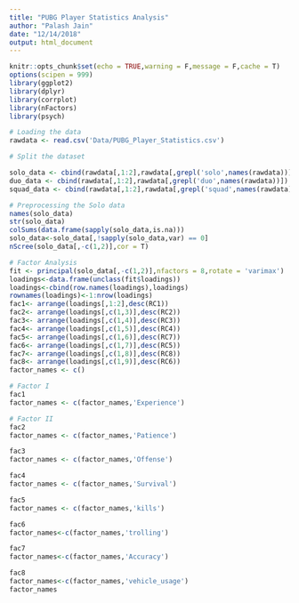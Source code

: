 ```yaml
---
title: "PUBG Player Statistics Analysis"
author: "Palash Jain"
date: "12/14/2018"
output: html_document
---
```


```r
knitr::opts_chunk$set(echo = TRUE,warning = F,message = F,cache = T)
options(scipen = 999)
library(ggplot2)
library(dplyr)
library(corrplot)
library(nFactors)
library(psych)
```

```R

# Loading the data
rawdata <- read.csv('Data/PUBG_Player_Statistics.csv')

# Split the dataset

solo_data <- cbind(rawdata[,1:2],rawdata[,grepl('solo',names(rawdata))])
duo_data <- cbind(rawdata[,1:2],rawdata[,grepl('duo',names(rawdata))])
squad_data <- cbind(rawdata[,1:2],rawdata[,grepl('squad',names(rawdata))])
```

```R
# Preprocessing the Solo data
names(solo_data)
str(solo_data)
colSums(data.frame(sapply(solo_data,is.na)))
solo_data<-solo_data[,!sapply(solo_data,var) == 0]
nScree(solo_data[,-c(1,2)],cor = T)

# Factor Analysis
fit <- principal(solo_data[,-c(1,2)],nfactors = 8,rotate = 'varimax')
loadings<-data.frame(unclass(fit$loadings))
loadings<-cbind(row.names(loadings),loadings)
rownames(loadings)<-1:nrow(loadings)
fac1<- arrange(loadings[,1:2],desc(RC1))
fac2<- arrange(loadings[,c(1,3)],desc(RC2))
fac3<- arrange(loadings[,c(1,4)],desc(RC3))
fac4<- arrange(loadings[,c(1,5)],desc(RC4))
fac5<- arrange(loadings[,c(1,6)],desc(RC7))
fac6<- arrange(loadings[,c(1,7)],desc(RC5))
fac7<- arrange(loadings[,c(1,8)],desc(RC8))
fac8<- arrange(loadings[,c(1,9)],desc(RC6))
factor_names <- c()
```

```R
# Factor I
fac1
factor_names <- c(factor_names,'Experience')
```

```R
# Factor II
fac2
factor_names <- c(factor_names,'Patience')
```

```R
fac3
factor_names <- c(factor_names,'Offense')
```

```R
fac4
factor_names <- c(factor_names,'Survival')
```

```R
fac5
factor_names <- c(factor_names,'kills')
```

```R
fac6
factor_names<-c(factor_names,'trolling')
```

```R
fac7
factor_names<-c(factor_names,'Accuracy')
```
```R
fac8
factor_names<-c(factor_names,'vehicle_usage')
factor_names
```